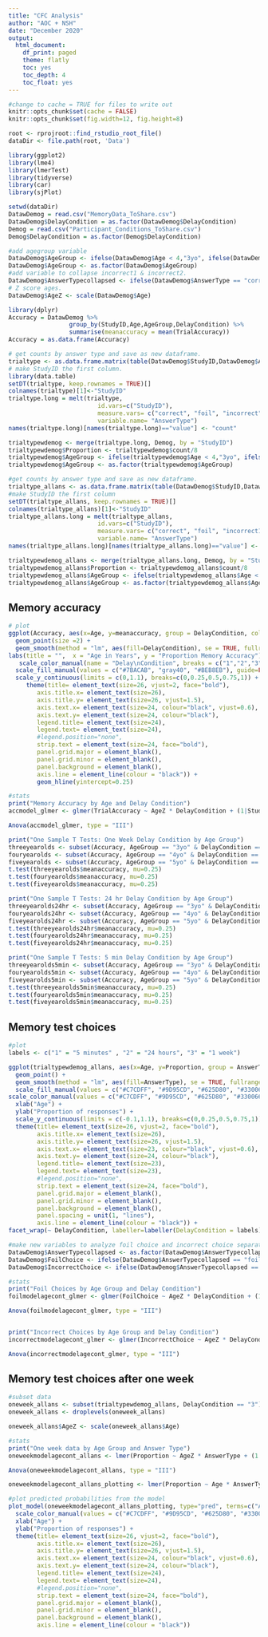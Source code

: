 ```yaml
---
title: "CFC Analysis"
author: "AOC + NSH"
date: "December 2020"
output:
  html_document:
    df_print: paged
    theme: flatly
    toc: yes
    toc_depth: 4
    toc_float: yes
---
```


```r
#change to cache = TRUE for files to write out
knitr::opts_chunk$set(cache = FALSE)
knitr::opts_chunk$set(fig.width=12, fig.height=8)
```

```r
root <- rprojroot::find_rstudio_root_file()
dataDir <- file.path(root, 'Data')
```

``` r
library(ggplot2)
library(lme4)
library(lmerTest)
library(tidyverse)
library(car)
library(sjPlot)
```

``` r
setwd(dataDir)
DatawDemog = read.csv("MemoryData_ToShare.csv")
DatawDemog$DelayCondition = as.factor(DatawDemog$DelayCondition)
Demog = read.csv("Participant_Conditions_ToShare.csv")
Demog$DelayCondition = as.factor(Demog$DelayCondition)
```

```r
#add agegroup variable
DatawDemog$AgeGroup <- ifelse(DatawDemog$Age < 4,"3yo", ifelse(DatawDemog$Age >= 5, "5yo", "4yo"))
DatawDemog$AgeGroup <- as.factor(DatawDemog$AgeGroup)
#add variable to collapse incorrect1 & incorrect2.
DatawDemog$AnswerTypecollapsed <- ifelse(DatawDemog$AnswerType == "correct","correct", ifelse(DatawDemog$AnswerType == "foil", "foil", "incorrect"))
# Z score ages.
DatawDemog$AgeZ <- scale(DatawDemog$Age)
```

```r

library(dplyr)
Accuracy = DatawDemog %>%
                 group_by(StudyID,Age,AgeGroup,DelayCondition) %>%
                 summarise(meanaccuracy = mean(TrialAccuracy))
Accuracy = as.data.frame(Accuracy)

# get counts by answer type and save as new dataframe.
trialtype <- as.data.frame.matrix(table(DatawDemog$StudyID,DatawDemog$AnswerTypecollapsed))
# make StudyID the first column.
library(data.table)
setDT(trialtype, keep.rownames = TRUE)[]
colnames(trialtype)[1]<-"StudyID"
trialtype.long = melt(trialtype,
                         id.vars=c("StudyID"),
                         measure.vars= c("correct", "foil", "incorrect"),
                         variable.name= "AnswerType")
names(trialtype.long)[names(trialtype.long)=="value"] <- "count"

trialtypewdemog <- merge(trialtype.long, Demog, by = "StudyID")
trialtypewdemog$Proportion <- trialtypewdemog$count/8
trialtypewdemog$AgeGroup <- ifelse(trialtypewdemog$Age < 4,"3yo", ifelse(trialtypewdemog$Age >= 5, "5yo", "4yo"))
trialtypewdemog$AgeGroup <- as.factor(trialtypewdemog$AgeGroup)

#get counts by answer type and save as new dataframe.
trialtype_allans <- as.data.frame.matrix(table(DatawDemog$StudyID,DatawDemog$AnswerType))
#make StudyID the first column
setDT(trialtype_allans, keep.rownames = TRUE)[]
colnames(trialtype_allans)[1]<-"StudyID"
trialtype_allans.long = melt(trialtype_allans,
                         id.vars=c("StudyID"),
                         measure.vars= c("correct", "foil", "incorrect1", "incorrect2"),
                         variable.name= "AnswerType")
names(trialtype_allans.long)[names(trialtype_allans.long)=="value"] <- "count"

trialtypewdemog_allans <- merge(trialtype_allans.long, Demog, by = "StudyID")
trialtypewdemog_allans$Proportion <- trialtypewdemog_allans$count/8
trialtypewdemog_allans$AgeGroup <- ifelse(trialtypewdemog_allans$Age < 4,"3yo", ifelse(trialtypewdemog_allans$Age >= 5, "5yo", "4yo"))
trialtypewdemog_allans$AgeGroup <- as.factor(trialtypewdemog_allans$AgeGroup)
```

## Memory accuracy 
```r
# plot
ggplot(Accuracy, aes(x=Age, y=meanaccuracy, group = DelayCondition, color = DelayCondition)) +
  geom_point(size =2) +
  geom_smooth(method = "lm", aes(fill=DelayCondition), se = TRUE, fullrange = TRUE, size=2) +
labs(title = "",  x = "Age in Years", y = "Proportion Memory Accuracy") +
   scale_color_manual(name = "Delay\nCondition", breaks = c("1","2","3"), labels = c("5 minutes", "24 hours", "1 week"), values = c("#7BACAB", "gray40", "#BEB8EB")) +
  scale_fill_manual(values = c("#7BACAB", "gray40", "#BEB8EB"), guide=FALSE) +
  scale_y_continuous(limits = c(0,1.1), breaks=c(0,0.25,0.5,0.75,1)) +
     theme(title= element_text(size=26, vjust=2, face="bold"), 
        axis.title.x= element_text(size=26),
        axis.title.y= element_text(size=26, vjust=1.5),
        axis.text.x= element_text(size=24, colour="black", vjust=0.6),
        axis.text.y= element_text(size=24, colour="black"),
        legend.title= element_text(size=24), 
        legend.text= element_text(size=24),
        #legend.position="none",
        strip.text = element_text(size=24, face="bold"), 
        panel.grid.major = element_blank(),
        panel.grid.minor = element_blank(),
        panel.background = element_blank(), 
        axis.line = element_line(colour = "black")) +
        geom_hline(yintercept=0.25)

#stats
print("Memory Accuracy by Age and Delay Condition")
accmodel_glmer <- glmer(TrialAccuracy ~ AgeZ * DelayCondition + (1|StudyID), family=binomial, control = glmerControl(optimizer = "bobyqa", optCtrl=list(maxfun=1e6)), data = DatawDemog)

Anova(accmodel_glmer, type = "III")

print("One Sample T Tests: One Week Delay Condition by Age Group")
threeyearolds <- subset(Accuracy, AgeGroup == "3yo" & DelayCondition == "3")
fouryearolds <- subset(Accuracy, AgeGroup == "4yo" & DelayCondition == "3")
fiveyearolds <- subset(Accuracy, AgeGroup == "5yo" & DelayCondition == "3")
t.test(threeyearolds$meanaccuracy, mu=0.25)
t.test(fouryearolds$meanaccuracy, mu=0.25)
t.test(fiveyearolds$meanaccuracy, mu=0.25)

print("One Sample T Tests: 24 hr Delay Condition by Age Group")
threeyearolds24hr <- subset(Accuracy, AgeGroup == "3yo" & DelayCondition == "2")
fouryearolds24hr <- subset(Accuracy, AgeGroup == "4yo" & DelayCondition == "2")
fiveyearolds24hr <- subset(Accuracy, AgeGroup == "5yo" & DelayCondition == "2")
t.test(threeyearolds24hr$meanaccuracy, mu=0.25)
t.test(fouryearolds24hr$meanaccuracy, mu=0.25)
t.test(fiveyearolds24hr$meanaccuracy, mu=0.25)

print("One Sample T Tests: 5 min Delay Condition by Age Group")
threeyearolds5min <- subset(Accuracy, AgeGroup == "3yo" & DelayCondition == "1")
fouryearolds5min <- subset(Accuracy, AgeGroup == "4yo" & DelayCondition == "1")
fiveyearolds5min <- subset(Accuracy, AgeGroup == "5yo" & DelayCondition == "1")
t.test(threeyearolds5min$meanaccuracy, mu=0.25)
t.test(fouryearolds5min$meanaccuracy, mu=0.25)
t.test(fiveyearolds5min$meanaccuracy, mu=0.25)

```

## Memory test choices
```r
#plot
labels <- c("1" = "5 minutes" , "2" = "24 hours", "3" = "1 week")

ggplot(trialtypewdemog_allans, aes(x=Age, y=Proportion, group = AnswerType, color = AnswerType)) +
  geom_point() +
  geom_smooth(method = "lm", aes(fill=AnswerType), se = TRUE, fullrange = TRUE, size = 2) +
  scale_fill_manual(values = c("#C7CDFF", "#9D95CD", "#625D80", "#330066"), guide=FALSE) +
scale_color_manual(values = c("#C7CDFF", "#9D95CD", "#625D80", "#330066"), name="Choice", breaks=c("correct","foil","incorrect1","incorrect2"), labels=c("Target", "Novel foil", "Lure 1","Lure 2")) +
  xlab("Age") + 
  ylab("Proportion of responses") + 
  scale_y_continuous(limits = c(-0.1,1.1), breaks=c(0,0.25,0.5,0.75,1)) +
  theme(title= element_text(size=26, vjust=2, face="bold"), 
        axis.title.x= element_text(size=26),
        axis.title.y= element_text(size=26, vjust=1.5),
        axis.text.x= element_text(size=23, colour="black", vjust=0.6),
        axis.text.y= element_text(size=24, colour="black"),
        legend.title= element_text(size=23), 
        legend.text= element_text(size=23),
        #legend.position="none",
        strip.text = element_text(size=24, face="bold"), 
        panel.grid.major = element_blank(), 
        panel.grid.minor = element_blank(),
        panel.background = element_blank(), 
        panel.spacing = unit(1, "lines"),
        axis.line = element_line(colour = "black")) +
facet_wrap(~ DelayCondition, labeller=labeller(DelayCondition = labels))

#make new variables to analyze foil choice and incorrect choice separately
DatawDemog$AnswerTypecollapsed <- as.factor(DatawDemog$AnswerTypecollapsed)
DatawDemog$FoilChoice <- ifelse(DatawDemog$AnswerTypecollapsed == "foil", 1 , 0)
DatawDemog$IncorrectChoice <- ifelse(DatawDemog$AnswerTypecollapsed == "incorrect", 1 , 0)

#stats
print("Foil Choices by Age Group and Delay Condition")
foilmodelagecont_glmer <- glmer(FoilChoice ~ AgeZ * DelayCondition + (1|StudyID), family=binomial, control = glmerControl(optimizer = "bobyqa", optCtrl=list(maxfun=1e6)), data = DatawDemog) 

Anova(foilmodelagecont_glmer, type = "III")


print("Incorrect Choices by Age Group and Delay Condition")
incorrectmodelagecont_glmer <- glmer(IncorrectChoice ~ AgeZ * DelayCondition + (1|StudyID), family=binomial, control = glmerControl(optimizer = "bobyqa", optCtrl=list(maxfun=1e6)), data = DatawDemog) 

Anova(incorrectmodelagecont_glmer, type = "III")

```

## Memory test choices after one week
```r

#subset data
oneweek_allans <- subset(trialtypewdemog_allans, DelayCondition == "3")
oneweek_allans <- droplevels(oneweek_allans)

oneweek_allans$AgeZ <- scale(oneweek_allans$Age)

#stats
print("One week data by Age Group and Answer Type")
oneweekmodelagecont_allans <- lmer(Proportion ~ AgeZ * AnswerType + (1|StudyID), control = lmerControl(optimizer = "bobyqa", optCtrl=list(maxfun=1e6)), contrasts = list(AnswerType = "contr.sum"), data = oneweek_allans) 

Anova(oneweekmodelagecont_allans, type = "III")

oneweekmodelagecont_allans_plotting <- lmer(Proportion ~ Age * AnswerType + (1|StudyID), control = lmerControl(optimizer = "bobyqa", optCtrl=list(maxfun=1e6)), contrasts = list(AnswerType = "contr.sum"), data = oneweek_allans) 

#plot predicted probabilities from the model
plot_model(oneweekmodelagecont_allans_plotting, type="pred", terms=c("Age [3,4,5,6]","AnswerType"), title = "Predicted Probabilities", colors=c("#C7CDFF", "#9D95CD", "#625D80", "#330066"), line.size=2) +
  scale_color_manual(values = c("#C7CDFF", "#9D95CD", "#625D80", "#330066"), name="Choice Option", breaks=c("correct","foil","incorrect1","incorrect2"), labels=c("Target", "Novel foil", "Lure 1","Lure 2")) +
  xlab("Age") + 
  ylab("Proportion of responses") + 
  theme(title= element_text(size=26, vjust=2, face="bold"), 
        axis.title.x= element_text(size=26),
        axis.title.y= element_text(size=26, vjust=1.5),
        axis.text.x= element_text(size=24, colour="black", vjust=0.6),
        axis.text.y= element_text(size=24, colour="black"),
        legend.title= element_text(size=24), 
        legend.text= element_text(size=24),
        #legend.position="none",
        strip.text = element_text(size=24, face="bold"), 
        panel.grid.major = element_blank(), 
        panel.grid.minor = element_blank(),
        panel.background = element_blank(), 
        axis.line = element_line(colour = "black")) 

```
